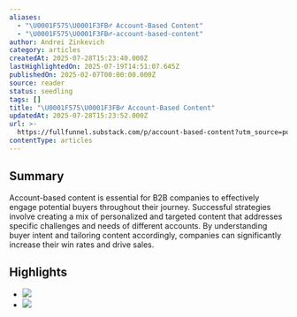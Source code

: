 ```yaml
---
aliases:
  - "\U0001F575\U0001F3FB‍♂️ Account-Based Content"
  - "\U0001F575\U0001F3FB‍♂️-account-based-content"
author: Andrei Zinkevich
category: articles
createdAt: 2025-07-28T15:23:40.000Z
lastHighlightedOn: 2025-07-19T14:51:07.645Z
publishedOn: 2025-02-07T00:00:00.000Z
source: reader
status: seedling
tags: []
title: "\U0001F575\U0001F3FB‍♂️ Account-Based Content"
updatedAt: 2025-07-28T15:23:52.000Z
url: >-
  https://fullfunnel.substack.com/p/account-based-content?utm_source=post-email-title&publication_id=2406715&post_id=156587494&utm_campaign=email-post-title&isFreemail=true&r=og9hp&triedRedirect=true&utm_medium=email
contentType: articles
---
```

## Summary

Account-based content is essential for B2B companies to effectively engage potential buyers throughout their journey. Successful strategies involve creating a mix of personalized and targeted content that addresses specific challenges and needs of different accounts. By understanding buyer intent and tailoring content accordingly, companies can significantly increase their win rates and drive sales.

## Highlights

- ![](https://substackcdn.com/image/fetch/w_1456,c_limit,f_auto,q_auto:good,fl_progressive:steep/https%3A%2F%2Fsubstack-post-media.s3.amazonaws.com%2Fpublic%2Fimages%2F6c8303dd-5a88-4de4-8878-62d1ba807bb9_2610x1520.png)
- ![](https://substackcdn.com/image/fetch/w_1456,c_limit,f_auto,q_auto:good,fl_progressive:steep/https%3A%2F%2Fsubstack-post-media.s3.amazonaws.com%2Fpublic%2Fimages%2F6c8303dd-5a88-4de4-8878-62d1ba807bb9_2610x1520.png)
